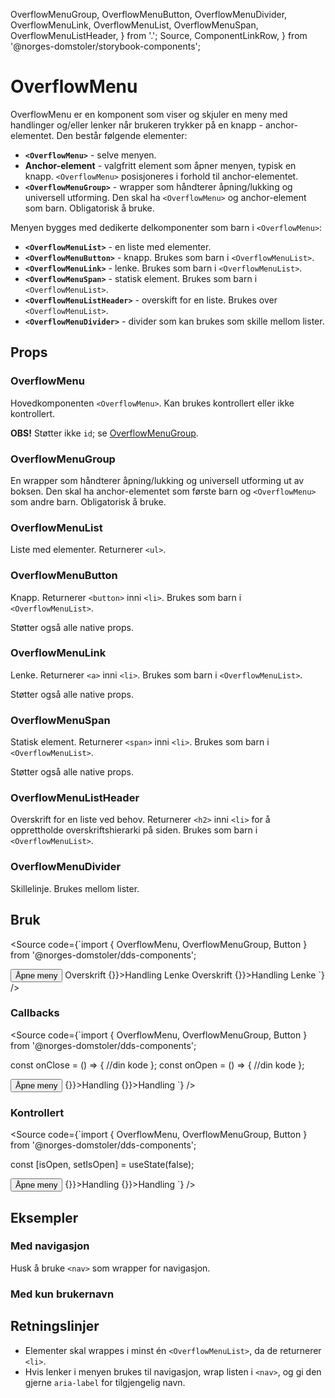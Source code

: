   OverflowMenuGroup,
  OverflowMenuButton,
  OverflowMenuDivider,
  OverflowMenuLink,
  OverflowMenuList,
  OverflowMenuSpan,
  OverflowMenuListHeader,
} from '.';
  Source,
  ComponentLinkRow,
} from '@norges-domstoler/storybook-components';

<Meta of={OverflowMenuStories} />

# OverflowMenu

<ComponentLinkRow
  docsHref="https://design.domstol.no/987b33f71/p/76d235-overflowmenu/b/5650fd"
  figmaHref="https://www.figma.com/file/ewqSDmkgqDQ5PyOsRp4V5b/?node-id=5773%3A159680"
  githubHref="https://github.com/domstolene/designsystem/tree/main/packages/components/src/components/OverflowMenu"
  storybookHref="https://domstolene.github.io/designsystem/?path=/story/dds-components-overflowmenu--default"
  withBottomSpacing
/>

OverflowMenu er en komponent som viser og skjuler en meny med handlinger og/eller lenker når brukeren trykker på en knapp - anchor-elementet. Den består følgende elementer:

- **`<OverflowMenu>`** - selve menyen.
- **Anchor-element** - valgfritt element som åpner menyen, typisk en knapp. `<OverflowMenu>` posisjoneres i forhold til anchor-elementet.
- **`<OverflowMenuGroup>`** - wrapper som håndterer åpning/lukking og universell utforming. Den skal ha `<OverflowMenu>` og anchor-element som barn. Obligatorisk å bruke.

Menyen bygges med dedikerte delkomponenter som barn i `<OverflowMenu>`:

- **`<OverflowMenuList>`** - en liste med elementer.
- **`<OverflowMenuButton>`** - knapp. Brukes som barn i `<OverflowMenuList>`.
- **`<OverflowMenuLink>`** - lenke. Brukes som barn i `<OverflowMenuList>`.
- **`<OverflowMenuSpan>`** - statisk element. Brukes som barn i `<OverflowMenuList>`.
- **`<OverflowMenuListHeader>`** - overskift for en liste. Brukes over `<OverflowMenuList>`.
- **`<OverflowMenuDivider>`** - divider som kan brukes som skille mellom lister.

## Props

### OverflowMenu

Hovedkomponenten `<OverflowMenu>`. Kan brukes kontrollert eller ikke kontrollert.

**OBS!** Støtter ikke `id`; se [OverflowMenuGroup](#overflowmenugroup).

<Canvas>
  <Story of={OverflowMenuStories.Default} />
</Canvas>
<Controls of={OverflowMenuStories.Default} />

### OverflowMenuGroup

En wrapper som håndterer åpning/lukking og universell utforming ut av boksen. Den skal ha anchor-elementet som første barn og `<OverflowMenu>` som andre barn. Obligatorisk å bruke.

<ArgTypes of={OverflowMenuGroup} />

### OverflowMenuList

Liste med elementer. Returnerer `<ul>`.

### OverflowMenuButton

Knapp. Returnerer `<button>` inni `<li>`. Brukes som barn i `<OverflowMenuList>`.

<ArgTypes of={OverflowMenuButton} />

Støtter også alle native props.

### OverflowMenuLink

Lenke. Returnerer `<a>` inni `<li>`. Brukes som barn i `<OverflowMenuList>`.

<ArgTypes of={OverflowMenuLink} />
Støtter også alle native props.

### OverflowMenuSpan

Statisk element. Returnerer `<span>` inni `<li>`. Brukes som barn i `<OverflowMenuList>`.

<ArgTypes of={OverflowMenuSpan} />
Støtter også alle native props.

### OverflowMenuListHeader

Overskrift for en liste ved behov. Returnerer `<h2>` inni `<li>` for å opprettholde overskriftshierarki på siden. Brukes som barn i `<OverflowMenuList>`.

### OverflowMenuDivider

Skillelinje. Brukes mellom lister.

<ArgTypes of={OverflowMenuDivider} />

## Bruk

<Source
  code={`import { OverflowMenu, OverflowMenuGroup, Button } from '@norges-domstoler/dds-components';

<OverflowMenuGroup>
  <Button>Åpne meny</Button>
  <OverflowMenu>
    <OverflowMenuListHeader>Overskrift</OverflowMenuListHeader>
    <OverflowMenuList>
      <OverflowMenuButton onClick={() => {}}>Handling</OverflowMenuButton>
      <OverflowMenuLink href="/">Lenke</OverflowMenuLink>
    </OverflowMenuList>
    <OverflowMenuDivider />
    <OverflowMenuListHeader>Overskrift</OverflowMenuListHeader>
    <OverflowMenuList>
      <OverflowMenuButton onClick={() => {}}>Handling</OverflowMenuButton>
      <OverflowMenuLink href="/">Lenke</OverflowMenuLink>
    </OverflowMenuList>
  </OverflowMenu>
</OverflowMenuGroup>
`} />

### Callbacks

<Source
  code={`import { OverflowMenu, OverflowMenuGroup, Button } from '@norges-domstoler/dds-components';

const onClose = () => {
//din kode
};
const onOpen = () => {
//din kode
};

<OverflowMenuGroup onClose={onClose} onOpen={onOpen}>
  <Button>Åpne meny</Button>
  <OverflowMenu>
    <OverflowMenuList>
      <OverflowMenuButton onClick={() => {}}>Handling</OverflowMenuButton>
      <OverflowMenuButton onClick={() => {}}>Handling</OverflowMenuButton>
    </OverflowMenuList>
  </OverflowMenu>
</OverflowMenuGroup>
`} />

### Kontrollert

<Source
  code={`import { OverflowMenu, OverflowMenuGroup, Button } from '@norges-domstoler/dds-components';

const [isOpen, setIsOpen] = useState(false);

<OverflowMenuGroup isOpne={isOpen} isetIsOpen={setIsOpen}>
  <Button>Åpne meny</Button>
  <OverflowMenu>
    <OverflowMenuList>
      <OverflowMenuButton onClick={() => {}}>Handling</OverflowMenuButton>
      <OverflowMenuButton onClick={() => {}}>Handling</OverflowMenuButton>
    </OverflowMenuList>
  </OverflowMenu>
</OverflowMenuGroup>
`} />

## Eksempler

### Med navigasjon

Husk å bruke `<nav>` som wrapper for navigasjon.

<Canvas of={OverflowMenuStories.WithNavigation} />

### Med kun brukernavn

<Canvas of={OverflowMenuStories.WithStaticUserOnly} />

## Retningslinjer

- Elementer skal wrappes i minst én `<OverflowMenuList>`, da de returnerer `<li>`.
- Hvis lenker i menyen brukes til navigasjon, wrap listen i `<nav>`, og gi den gjerne `aria-label` for tilgjengelig navn.
